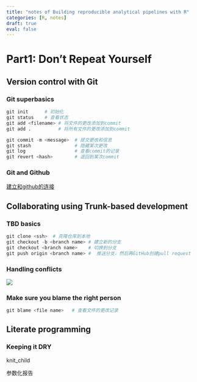 ```yaml
---
title: "notes of Building reproducible analytical pipelines with R"
categories: [R, notes]
draft: true
eval: false
---
```


# Part1: Don’t Repeat Yourself

## Version control with Git

### Git superbasics

```r
git init      # 初始化
git status    # 查看状态
git add <filename> # 将文件的更改添加到commit
git add .          # 将所有文件的更改添加到commit

git commit -m <message>  # 提交更改和信息
git stash                # 隐藏某次更改
git log                  # 查看commit的记录
git revert <hash>        # 退回到某次commit
```


### Git and Github

[建立和github的连接](https://raps-with-r.dev/git.html#git-and-github)


## Collaborating using Trunk-based development

### TBD basics

```r
git clone <ssh>  # 克隆仓库到本地
git checkout -b <branch name> # 建立新的分支
git checkout <branch name>    # 切换到分支
git push origin <branch name> #  推送分支，然后再GitHub创建pull request

```

### Handling conflicts

![](github_conflict_tbd.png)


### Make sure you blame the right person

```r
git blame <file name>   # 查看文件的更改记录
```


## Literate programming

### Keeping it DRY

knit_child

参数化报告
